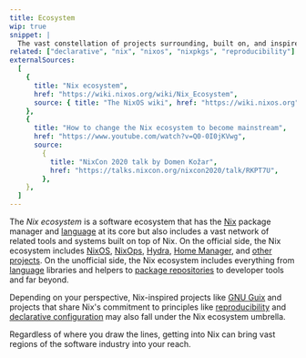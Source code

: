```yaml
---
title: Ecosystem
wip: true
snippet: |
  The vast constellation of projects surrounding, built on, and inspired by [Nix](/concepts/nix)
related: ["declarative", "nix", "nixos", "nixpkgs", "reproducibility"]
externalSources:
  [
    {
      title: "Nix ecosystem",
      href: "https://wiki.nixos.org/wiki/Nix_Ecosystem",
      source: { title: "The NixOS wiki", href: "https://wiki.nixos.org" },
    },
    {
      title: "How to change the Nix ecosystem to become mainstream",
      href: "https://www.youtube.com/watch?v=Q0-0I0jKVwg",
      source:
        {
          title: "NixCon 2020 talk by Domen Kožar",
          href: "https://talks.nixcon.org/nixcon2020/talk/RKPT7U",
        },
    },
  ]
---
```


The _Nix ecosystem_ is a software ecosystem that has the [Nix] package manager and [language] at its core but also includes a vast network of related tools and systems built on top of Nix.
On the official side, the Nix ecosystem includes [NixOS], [NixOps], [Hydra], [Home Manager][hm], and [other projects][others].
On the unofficial side, the Nix ecosystem includes everything from [language] libraries and helpers to [package repositories][packages] to developer tools and far beyond.

Depending on your perspective, Nix-inspired projects like [GNU Guix][guix] and projects that share Nix's commitment to principles like [reproducibility] and [declarative configuration][declarative] may also fall under the Nix ecosystem umbrella.

Regardless of where you draw the lines, getting into Nix can bring vast regions of the software industry into your reach.

[declarative]: /concepts/declarative
[guix]: http://guix.gnu.org
[hm]: https://github.com/nix-community/home-manager
[hydra]: https://github.com/NixOS/hydra
[language]: /concepts/nix-language
[nix]: /concepts/nix
[nixops]: https://github.com/NixOS/nixops
[nixos]: /concepts/nixos
[others]: https://github.com/nix-community
[packages]: /concepts/packages
[reproducibility]: /concepts/reproducibility
